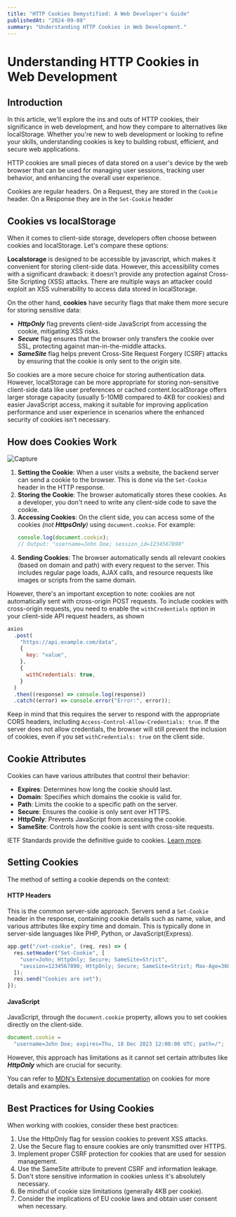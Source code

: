 ```yaml
---
title: "HTTP Cookies Demystified: A Web Developer's Guide"
publishedAt: "2024-09-08"
summary: "Understanding HTTP Cookies in Web Development."
---
```


# Understanding HTTP Cookies in Web Development

## Introduction

In this article, we'll explore the ins and outs of HTTP cookies, their significance in web development, and how they compare to alternatives like localStorage. Whether you're new to web development or looking to refine your skills, understanding cookies is key to building robust, efficient, and secure web applications.

HTTP cookies are small pieces of data stored on a user's device by the web browser that can be used for managing user sessions, tracking user behavior, and enhancing the overall user experience.

Cookies are regular headers. On a Request, they are stored in the `Cookie` header. On a Response they are in the `Set-Cookie` header

## Cookies vs localStorage

When it comes to client-side storage, developers often choose between cookies and localStorage. Let's compare these options:

**Localstorage** is designed to be accessible by javascript, which makes it convenient for storing client-side data. However, this accessibility comes with a significant drawback: it doesn't provide any protection against Cross-Site Scripting (XSS) attacks. There are multiple ways an attacker could exploit an XSS vulnerability to access data stored in localStorage.

On the other hand, **cookies** have security flags that make them more secure for storing sensitive data:

- **_HttpOnly_** flag prevents client-side JavaScript from accessing the cookie, mitigating XSS risks.
- **_Secure_** flag ensures that the browser only transfers the cookie over SSL, protecting against man-in-the-middle attacks.
- **_SameSite_** flag helps prevent Cross-Site Request Forgery (CSRF) attacks by ensuring that the cookie is only sent to the origin site.

So cookies are a more secure choice for storing authentication data. However, localStorage can be more appropriate for storing non-sensitive client-side data like user preferences or cached content.localStorage offers larger storage capacity (usually 5-10MB compared to 4KB for cookies) and easier JavaScript access, making it suitable for improving application performance and user experience in scenarios where the enhanced security of cookies isn't necessary.

## How does Cookies Work

![Capture](/cookies-mindmap.jpg)

1. **Setting the Cookie**: When a user visits a website, the backend server can send a cookie to the browser. This is done via the `Set-Cookie` header in the HTTP response.
2. **Storing the Cookie**: The browser automatically stores these cookies. As a developer, you don't need to write any client-side code to save the cookie.
3. **Accessing Cookies**: On the client side, you can access some of the cookies _(not **HttpsOnly**)_ using `document.cookie`. For example:
   ```javascript
   console.log(document.cookie);
   // Output: "username=John Doe; session_id=1234567890"
   ```
4. **Sending Cookies**: The browser automatically sends all relevant cookies (based on domain and path) with every request to the server. This includes regular page loads, AJAX calls, and resource requests like images or scripts from the same domain.

However, there's an important exception to note: cookies are not automatically sent with cross-origin POST requests. To include cookies with cross-origin requests, you need to enable the `withCredentials` option in your client-side API request headers, as shown

```javascript
axios
  .post(
    "https://api.example.com/data",
    {
      key: "value",
    },
    {
      withCredentials: true,
    }
  )
  .then((response) => console.log(response))
  .catch((error) => console.error("Error:", error));
```

Keep in mind that this requires the server to respond with the appropriate CORS headers, including `Access-Control-Allow-Credentials: true`. If the server does not allow credentials, the browser will still prevent the inclusion of cookies, even if you set `withCredentials: true` on the client side.

## Cookie Attributes

Cookies can have various attributes that control their behavior:

- **Expires**: Determines how long the cookie should last.
- **Domain**: Specifies which domains the cookie is valid for.
- **Path**: Limits the cookie to a specific path on the server.
- **Secure**: Ensures the cookie is only sent over HTTPS.
- **HttpOnly**: Prevents JavaScript from accessing the cookie.
- **SameSite**: Controls how the cookie is sent with cross-site requests.

IETF Standards provide the definitive guide to cookies.
[Learn more](https://www.ietf.org/archive/id/draft-ietf-httpbis-rfc6265bis-07.html).

## Setting Cookies

The method of setting a cookie depends on the context:

#### HTTP Headers

This is the common server-side approach. Servers send a `Set-Cookie` header in the response, containing cookie details such as name, value, and various attributes like expiry time and domain. This is typically done in server-side languages like PHP, Python, or JavaScript(Express).

```javascript
app.get("/set-cookie", (req, res) => {
  res.setHeader("Set-Cookie", [
    "user=John; HttpOnly; Secure; SameSite=Strict",
    "session=1234567890; HttpOnly; Secure; SameSite=Strict; Max-Age=3600",
  ]);
  res.send("Cookies are set");
});
```

#### JavaScript

JavaScript, through the `document.cookie` property, allows you to set cookies directly on the client-side.

```javascript
document.cookie =
  "username=John Doe; expires=Thu, 18 Dec 2023 12:00:00 UTC; path=/";
```

However, this approach has limitations as it cannot set certain attributes like **_HttpOnly_** which are crucial for security.

You can refer to [MDN's Extensive documentation](https://developer.mozilla.org/en-US/docs/Web/API/Document/cookie) on cookies for more details and examples.

## Best Practices for Using Cookies

When working with cookies, consider these best practices:

1. Use the HttpOnly flag for session cookies to prevent XSS attacks.
2. Use the Secure flag to ensure cookies are only transmitted over HTTPS.
3. Implement proper CSRF protection for cookies that are used for session management.
4. Use the SameSite attribute to prevent CSRF and information leakage.
5. Don't store sensitive information in cookies unless it's absolutely necessary.
6. Be mindful of cookie size limitations (generally 4KB per cookie).
7. Consider the implications of EU cookie laws and obtain user consent when necessary.
